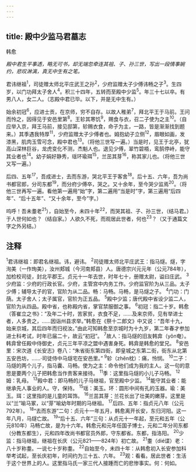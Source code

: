 ```yaml
---
---
---
```

title: 殿中少监马君墓志
---



韩愈

*殿中君生平事透，略无可书，却无端忽牵连其祖、子、孙三世，写出一段情事婉约，悲叹淋漓，真无中生有之笔。*

君讳继祖<sup>1</sup>，司徒赠太师北平庄武王之孙<sup>2</sup>，少府监赠太子少傅讳畅之子<sup>3</sup>。生四岁，以门功拜太子舍人<sup>4</sup>。积三十四年，五转而至殿中少监<sup>5</sup>。年三十七以卒。有男八人，女二人。（志殿中君已毕。以下，并是无中生有。）

始余初冠<sup>6</sup>，应进士贡，在京师，穷不自存。以故人稚弟<sup>7</sup>，拜北平王于马前。王问而怜之，因得见于安邑里第<sup>8</sup>。王轸其寒饥<sup>9</sup>，赐食与衣，召二子使为之主<sup>10</sup>。（自应举入京，拜王马前，接见邸第，轸赐衣食，命子为主，一路，皆是渐渐找到题来。）其季遇我特厚<sup>11</sup>，少府监赠太子少傅者也。姆抱幼子立侧<sup>12</sup>，眉眼如画，发漆黑，肌肉玉雪可念，殿中君也<sup>13</sup>。（将他三世写一遍。）当是时，见王于北亭，犹高山深林巨谷，龙虎变化不测，杰魁人也。退见少傅，翠竹碧梧，鸾鹄停峙，能守其业者也<sup>14</sup>。幼子娟好静秀，瑶环瑜珥<sup>15</sup>，兰茁其芽<sup>16</sup>，称其家儿也。（将他三世又写一遍。）

后四、五年<sup>17</sup>，吾成进士，去而东游，哭北平王于客舍<sup>18</sup>。后十五、六年，吾为尚书都官郎，分司东都<sup>19</sup>，而分府少傅卒，哭之。又十余年，至今哭少监焉<sup>20</sup>。（将他三世再写一遍。看他第一遍用“始”字，第二遍用“当是时”字，第三遍用“后四年”、“后十五年”、“又十余年，至今”字。）

呜呼！吾未耋老<sup>21</sup>），自始至今，未四十年<sup>22</sup>，而哭其祖、子、孙三世，（结马君。）于人世何如也？（结自家。）人欲久不死，而观居此世者，何也<sup>23</sup>？（又于通篇文字之外另结。）

## 注释

<sup>1</sup>君讳继祖：即君名继祖。讳，避讳。
<sup>2</sup>司徒赠太师北平庄武王：指马燧。燧，字洵美（一作珣美），汝州郏城（今河南郏县）人。唐德宗兴元元年（公元784年），加检校司徒，封北平郡王。贞元十一年去世，时年七十，册赠太尉，谥曰庄武。
<sup>3</sup>少府监：少府的行政长官。少府，主管宫中内务工作。少府监官阶为从三品。太子少傅；辅导太子的官，官阶为从二品。畅：马畅。马畅，是马燧之子。
<sup>4</sup>门功：门荫。太子舍人；太子属官，官阶为正五品。
<sup>5</sup>殿中少监；唐代殿中省设少监二人，官阶为从四品。殿中省，也称殿内省，掌官禁服御之事。
<sup>6</sup>初冠：指二十岁。韩愈（答崔立之书》：“及年二十时，苦家贫，衣食不足，……及来京师，见有举进士者，人多贵之，……因诣州县求举。”韩愈在《祭十二郎文》中又说：“吾年十九，始来京城，其后四年而归视汝。”由此可知韩愈至京城时为十九岁，第二年春才参加进士科考试，时年已届二十，故云“初冠”。
<sup>7</sup>故人：指马燧的旧友韩弇（yǒn奄）。韩弇曾任殿中侍御史，贞元三年平凉之盟中遇害身死。韩弇是韩愈的堂兄。
<sup>8</sup>安邑里：宋次道《长安志》卷八：“朱省街东第四街，即皇城之东第二街，街东从北第五安邑坊，……·司徒侍中马燧宅在安邑里。”
<sup>9</sup>轸（zhěn枕）：痛，怜悯。
<sup>10</sup>二子：马燧的两个儿子，指马囊、马畅。使为之主：命令他们成为我的主人。这一句的意思是要两个儿子把韩愈当作贵客来接待。
<sup>11</sup>季：这里指马燧的小儿子马畅。
<sup>12</sup>姆：乳母。
<sup>13</sup>殿中君：即马畅的儿子马继祖，官至殿中少监。
<sup>14</sup>能守其业者：能继承先人事业的人。守，保持。
<sup>15</sup>瑶：美玉。环：圆形中间有孔的玉器。瑜：美玉。珥：这里指的是儿童的耳饰。
<sup>16</sup>兰茁其芽：兰花长出了壮美的嫩芽。这里是以“兰”喻马冢，以“芽”喻幼年时期的马继祖。
<sup>17</sup>后四、五年：指贞元八年（公元792年）。
<sup>18</sup>“去而东游”二句：贞元十一年五月，韩愈离开长安，东归河阳。这一年八月，马燧亡故。
<sup>19</sup>“后十五、六年”三句：从贞元十一年起，至元和五年（公元810年）马畅亡故，是为十六年。韩愈元和元年任国子博士，元和二年分司东都（分教东都生），元和四年改尚书都官员外郎，守东都省。东都，指洛阳。
<sup>20</sup>少监：指马继祖，继祖在长庆（公元821——824年）初亡故。
<sup>21</sup>耋（dié谍）老：八十岁称耋。一说七十岁称耋。
<sup>22</sup>自始至今，未四十年：从韩愈初入长安参加科举考试起，至长庆初年，时间约为三十五、六年。
<sup>23</sup>观：看看。居此世者：生活于这个世界上的人。这里指马氏一家三代人接踵而亡的悲惨事实。何：何如。